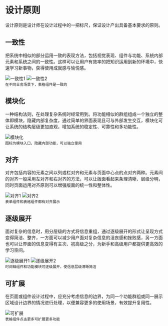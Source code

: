 # 设计原则

设计原则是设计师在设计过程中的一把标尺，保证设计产出具备基本要求的原则。

## 一致性

把系统中相似的部分运用一致的表现方法，包括视觉表现、组件与功能、系统内部元素和系统之间的一致性。这样可以让用户有效率的把知识运用到新的环境中，快速学习新事物，获得使用成就感与愉悦感。

<div>
  <img src="/static/img/designs/principles-1-1.png" srcset="/static/img/designs/principles-1-1@2x.png 2x" alt="一致性1" style={{ marginRight: '20px' }} />
  <img src="/static/img/designs/principles-1-2.png" srcset="/static/img/designs/principles-1-2@2x.png 2x" alt="一致性2" />
</div>

<div style={{ marginTop: '4px' }}><small>在不同业务场景下，表格组件是一致的</small></div>

## 模块化

一种结构法则，在处理复杂系统时经常用到。将功能相似的群组组成一个独立的整体即模块，隐藏内部复杂度，通过简单的界面表现且可与外部发生交互，模块化可让系统的结构层级更加直观，增加系统的稳定性、可靠性和多功能性。

<div>
  <img src="/static/img/designs/principles-2.png" srcset="/static/img/designs/principles-2@2x.png 2x" alt="模块化" />
</div>

<div style={{ marginTop: '4px' }}><small>图标为模块入口，隐藏内部功能，可以独立使用</small></div>

## 对齐

对齐包括内容的元素之间以列或栏对齐和元素与页面中心点的点对齐两种。元素间的对齐一般采用左对齐和右对齐的方法，可以让版面看起来条理清晰、层级分明，同时页面运用对齐原则可以增强版面的统一性和整体性。

<div>
  <img src="/static/img/designs/principles-3-1.png" srcset="/static/img/designs/principles-3-1@2x.png 2x" alt="对齐1" style={{ marginRight: '20px' }} />
  <img src="/static/img/designs/principles-3-2.png" srcset="/static/img/designs/principles-3-2@2x.png 2x" alt="对齐2" />
</div>

<div style={{ marginTop: '4px' }}><small>表单组件和表格组件都有对齐展示</small></div>

## 逐级展开

面对复杂的信息时，用分层级的方式将信息重组，通过逐级展开的形式让呈现方式变得简洁、整齐，一方面可以减少用户面对复杂信息的沮丧感和挫败感，另一方面也可以让界面的信息变得有主次、初高级之分，为新手和高级用户都提供更高效的学习空间。

<div>
  <img src="/static/img/designs/principles-4-1.png" srcset="/static/img/designs/principles-4-1@2x.png 2x" alt="逐级展开1" style={{ marginRight: '20px' }} />
  <img src="/static/img/designs/principles-4-2.png" srcset="/static/img/designs/principles-4-2@2x.png 2x" alt="逐级展开2" />
</div>

<div style={{ marginTop: '4px' }}><small>时间轴组件和功能模块可逐级展开，使信息层级清晰简洁</small></div>

## 可扩展

在页面或组件设计过程中，应充分考虑信息的边界，为同一个功能群组或同一展示区域设计边界的情况进行处理，以便兼容更多的使用场景，有效提升复用性。
<div>
  <img src="/static/img/designs/principles-5.png" srcset="/static/img/designs/principles-5@2x.png 2x" alt="可扩展" />
</div>

<div style={{ marginTop: '4px' }}><small>表格组件点击更多可扩展更多功能</small></div>
